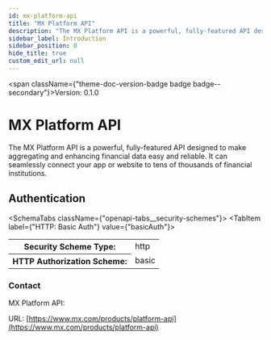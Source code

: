```yaml
---
id: mx-platform-api
title: "MX Platform API"
description: "The MX Platform API is a powerful, fully-featured API designed to make aggregating and enhancing financial data easy and reliable. It can seamlessly connect your app or website to tens of thousands of financial institutions."
sidebar_label: Introduction
sidebar_position: 0
hide_title: true
custom_edit_url: null
---
```




<span className={"theme-doc-version-badge badge badge--secondary"}>Version: 0.1.0</span>


# MX Platform API



The MX Platform API is a powerful, fully-featured API designed to make aggregating and enhancing financial data easy and reliable. It can seamlessly connect your app or website to tens of thousands of financial institutions.


<div style={{"marginBottom":"2rem"}}>
<h2 id={"authentication"} style={{"marginBottom":"1rem"}}>Authentication</h2>

<SchemaTabs className={"openapi-tabs__security-schemes"}>
<TabItem label={"HTTP: Basic Auth"} value={"basicAuth"}>
<div>
<table>
<tbody>
<tr>
<th>Security Scheme Type:</th>

<td>http</td>
</tr>

<tr>
<th>HTTP Authorization Scheme:</th>

<td>basic</td>
</tr>
</tbody>
</table>
</div>
</TabItem>
</SchemaTabs>
</div>

<div style={{"display":"flex","flexDirection":"column","marginBottom":"var(--ifm-paragraph-margin-bottom)"}}>
<h3 style={{"marginBottom":"0.25rem"}}>Contact</h3>

<span>MX Platform API: </span>

<span>URL: [https://www.mx.com/products/platform-api](https://www.mx.com/products/platform-api)</span>
</div>

      